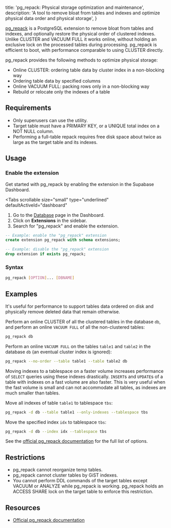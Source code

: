 
  title: 'pg_repack: Physical storage optimization and maintenance',
  description:
    'A tool to remove bloat from tables and indexes and optimize physical data order and physical storage',
}

[pg_repack](https://github.com/reorg/pg_repack) is a PostgreSQL extension to remove bloat from tables and indexes, and optionally restore the physical order of clustered indexes. Unlike CLUSTER and VACUUM FULL it works online, without holding an exclusive lock on the processed tables during processing. pg_repack is efficient to boot, with performance comparable to using CLUSTER directly.

pg_repack provides the following methods to optimize physical storage:

- Online CLUSTER: ordering table data by cluster index in a non-blocking way
- Ordering table data by specified columns
- Online VACUUM FULL: packing rows only in a non-blocking way
- Rebuild or relocate only the indexes of a table

## Requirements

- Only superusers can use the utility.
- Target table must have a PRIMARY KEY, or a UNIQUE total index on a NOT NULL column.
- Performing a full-table repack requires free disk space about twice as large as the target table and its indexes.

## Usage

### Enable the extension

Get started with pg_repack by enabling the extension in the Supabase Dashboard.

<Tabs
  scrollable
  size="small"
  type="underlined"
  defaultActiveId="dashboard"
>
<TabPanel id="dashboard" label="Dashboard">

1. Go to the [Database](https://app.supabase.com/project/_/database/tables) page in the Dashboard.
2. Click on **Extensions** in the sidebar.
3. Search for "pg_repack" and enable the extension.

</TabPanel>
<TabPanel id="sql" label="SQL">

```sql
-- Example: enable the "pg_repack" extension
create extension pg_repack with schema extensions;

-- Example: disable the "pg_repack" extension
drop extension if exists pg_repack;
```

</TabPanel>
</Tabs>

### Syntax

```sh
pg_repack [OPTION]... [DBNAME]
```

## Examples

It's useful for performance to support tables data ordered on disk and physically remove deleted data that remain
otherwise.

Perform an online CLUSTER of all the clustered tables in the database `db`, and perform an online `VACUUM FULL` of all the non-clustered tables:

```sh
pg_repack db
```

Perform an online `VACUUM FULL` on the tables `table1` and `table2` in the database `db` (an eventual cluster index is ignored):

```sh
pg_repack --no-order --table table1 --table table2 db
```

Moving indexes to a tablespace on a faster volume increases performance of `SELECT` queries using these indexes
drastically. `INSERT`s and `UPDATE`s of a table with indexes on a fast volume are also faster. This is very useful
when the fast volume is small and can not accommodate all tables, as indexes are much smaller than tables.

Move all indexes of table `table1` to tablespace `tbs`:

```sh
pg_repack -d db --table table1 --only-indexes --tablespace tbs
```

Move the specified index `idx` to tablespace `tbs`:

```sh
pg_repack -d db --index idx --tablespace tbs
```

See the [official pg_repack documentation](https://reorg.github.io/pg_repack/) for the full list of options.

## Restrictions

- pg_repack cannot reorganize temp tables.
- pg_repack cannot cluster tables by GiST indexes.
- You cannot perform DDL commands of the target tables except VACUUM or ANALYZE while pg_repack is working.
  pg_repack holds an ACCESS SHARE lock on the target table to enforce this restriction.

## Resources

- [Official pg_repack documentation](https://reorg.github.io/pg_repack/)


